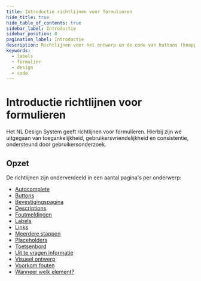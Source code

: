```yaml
---
title: Introductie richtlijnen voor formulieren
hide_title: true
hide_table_of_contents: true
sidebar_label: Introductie
sidebar_position: 0
pagination_label: Introductie
description: Richtlijnen voor het ontwerp en de code van buttons (knoppen) in een formulier.
keywords:
  - labels
  - formulier
  - design
  - code
---
```



# Introductie richtlijnen voor formulieren

Het NL Design System geeft richtlijnen voor formulieren. Hierbij zijn we uitgegaan van toegankelijkheid, gebruikersvriendelijkheid en consistentie, ondersteund door gebruikersonderzoek.

## Opzet

De richtlijnen zijn onderverdeeld in een aantal pagina's per onderwerp:

- [Autocomplete](/richtlijnen/formulieren/autocomplete)
- [Buttons](/richtlijnen/formulieren/buttons)
- [Bevestigingspagina](/richtlijnen/formulieren/bevestigingspagina)
- [Descriptions](/richtlijnen/formulieren/descriptions)
- [Foutmeldingen](/richtlijnen/formulieren/foutmeldingen)
- [Labels](/richtlijnen/formulieren/labels)
- [Links](/richtlijnen/formulieren/links)
- [Meerdere stappen](/richtlijnen/formulieren/meerdere-stappen)
- [Placeholders](/richtlijnen/formulieren/placeholders)
- [Toetsenbord](/richtlijnen/formulieren/toetsenbord)
- [Uit te vragen informatie](/richtlijnen/formulieren/vragen)
- [Visueel ontwerp](/richtlijnen/formulieren/visueel-ontwerp)
- [Voorkom fouten](/richtlijnen/formulieren/voorkom-fouten)
- [Wanneer welk element?](/richtlijnen/formulieren/wanneer-welk-form-element)

<FormFooterInfo />
